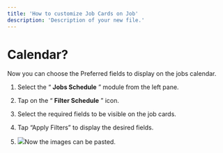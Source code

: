 ```yaml
---
title: 'How to customize Job Cards on Job'
description: 'Description of your new file.'
---
```


# Calendar?

Now you can choose the Preferred fields to display on the jobs calendar.

1. Select the “ **Jobs Schedule** ” module from the left pane.

2. Tap on the “ **Filter Schedule** ” icon.

3. Select the required fields to be visible on the job cards.

4. Tap “Apply Filters” to display the desired fields.

5. ![](image.png)Now the images can be pasted.